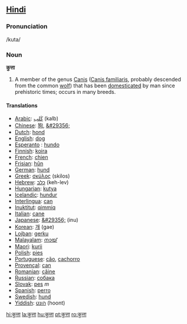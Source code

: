 ==[[Hindi]]==
=== Pronunciation ===
/kuta/

===Noun===
'''कुत्ता'''

# A member of the genus [[Canis]] ([[Canis familiaris]], probably descended from the common [[wolf]]) that has been [[domesticated]] by man since prehistoric times; occurs in many breeds.

====Translations====
*[[Arabic]]: [[كَلب]] (kalb)
*[[Chinese]]: [[狗]], [[&#29356;]]
*[[Dutch]]: [[hond]]
*[[English]]: [[dog]]
*[[Esperanto]] : [[hundo]]
*[[Finnish]]: [[koira]]
*[[French]]: [[chien]]
*[[Frisian]]: [[hûn]]
*[[German]]: [[hund]]
*[[Greek]]: [[σκύλος]] (skilos)
*[[Hebrew]]: [[כלב]] (keh-lev)
*[[Hungarian]]: [[kutya]]
*[[Icelandic]]: [[hundur]]
*[[Interlingua]]: [[can]]
*[[Inuktitut]]: [[qimmiq]]
*[[Italian]]: [[cane]]
*[[Japanese]]: [[&#29356;]] (inu)
*[[Korean]]: [[개]] (gae)
*[[Lojban]]: [[gerku]]
*[[Malayalam]]: [[നായ്]]
*[[Maori]]: [[kurii]]
*[[Polish]]: [[pies]]
*[[Portuguese]]: [[cão]], [[cachorro]]
*[[Provençal]]: [[can]]
*[[Romanian]]: [[câine]]
*[[Russian]]: [[собака]]
*[[Slovak]]: [[pes]] ''m''
*[[Spanish]]: [[perro]]
*[[Swedish]]: [[hund]]
*[[Yiddish]]: [[הונט]] (hoont)

[[hi:कुत्ता]]
[[la:कुत्ता]]
[[hu:कुत्ता]]
[[pt:कुत्ता]]
[[ro:कुत्ता]]